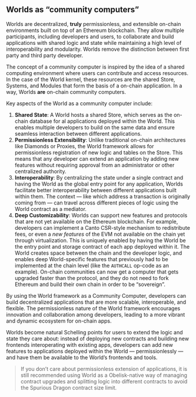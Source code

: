 ## Worlds as “community computers”

Worlds are decentralized, **truly** permissionless, and extensible on-chain environments built on top of an Ethereum blockchain. They allow multiple participants, including developers and users, to collaborate and build applications with shared logic and state while maintaining a high level of interoperability and modularity. Worlds remove the distinction between first party and third party developer.

The concept of a community computer is inspired by the idea of a shared computing environment where users can contribute and access resources. In the case of the World kernel, these resources are the shared Store, Systems, and Modules that form the basis of a on-chain application. In a way, Worlds **are** on-chain community computers.

Key aspects of the World as a community computer include:

1. **Shared State**: A World hosts a shared Store, which serves as the on-chain database for al applications deployed within the World. This enables multiple developers to build on the same data and ensure seamless interaction between different applications.
2. **Permissionless Extensibility**: Unlike traditional on-chain architectures like Diamonds or Proxies, the World framework allows for permissionless registration of new logic and tables on the Store. This means that any developer can extend an application by adding new features without requiring approval from an administrator or other centralized authority.
3. **Interoperability**: By centralizing the state under a single contract and having the World as the global entry point for any application, Worlds facilitate better interoperability between different applications built within them. The context — like which address a transaction is originally coming from — can travel across different pieces of logic using the World contract as a mediator.
4. **Deep Customizability**: Worlds can support new features and protocols that are not yet available on the Ethereum blockchain. For example, developers can implement a Canto CSR-style mechanism to redistribute fees, or even a _new features_ of the EVM not available on the chain yet through virtualization. This is uniquely enabled by having the World be the entry point and storage contract of each app deployed within it. The World creates space between the chain and the developer logic, and enables deep World-specific features that previously had to be implemented at the chain level (like the `AUTHCALL` op-code as an example).
   On-chain communities can now get a computer that gets upgraded faster than the protocol, and they do not need to fork Ethereum and build their own chain in order to be “sovereign”.

By using the World framework as a Community Computer, developers can build decentralized applications that are more scalable, interoperable, and flexible. The permissionless nature of the World framework encourages innovation and collaboration among developers, leading to a more vibrant and dynamic ecosystem for on-chain apps.

Worlds become natural Schelling points for users to extend the logic and state they care about: instead of deploying new contracts and building new frontends interoperating with existing apps, developers can add new features to applications deployed within the World — permissionlessly — and have them be available to the World’s frontends and tools.

>If you don’t care about permissionless extension of applications, it is still recommended using World as a Obelisk-native
  way of managing contract upgrades and splitting logic into different contracts to avoid the Spurious Dragon contract
  size limit.

